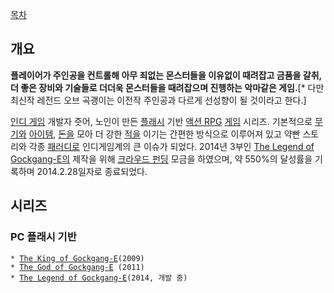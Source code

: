 [[목차]]
== 개요 ==
'''플레이어가 주인공을 컨트롤해 아무 죄없는 몬스터들을 이유없이 때려잡고 금품을 갈취, 더 좋은 장비와 기술들로 더더욱 몬스터들을 때려잡으며 진행하는 악마같은 게임.'''[* 다만 최신작 레전드 오브 곡괭이는 이전작 주인공과 다르게 선성향이 될 것이라고 한다.]

[[인디 게임]] 개발자 줏어, 노인이 만든 [[플래시]] 기반 [[액션 RPG]] [[게임]] 시리즈. 기본적으로 [[무기]]와 [[아이템]], [[돈]]을 모아 더 강한 [[적]]을 이기는 간편한 방식으로 이루어져 있고 약빤 스토리와 각종 [[패러디]]로 인디게임계의 큰 이슈가 되었다. 2014년 3부인 [[The Legend of Gockgang-E]]의 제작을 위해 [https://tumblbug.com/ko/the_log 크라우드 펀딩] 모금을 하였으며, 약 550%의 달성률을 기록하며 2014.2.28일자로 종료되었다.
== 시리즈 ==
=== PC 플래시 기반 ===
 * [[The King of Gockgang-E]](2009)
 * [[The God of Gockgang-E]] (2011)
 * [[The Legend of Gockgang-E]](2014, 개발 중)

